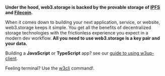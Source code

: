 
**Under the hood, web3.storage is backed by the provable storage of [IPFS](https://ipfs.io) and [Filecoin](https://filecoin.io).**

When it comes down to building your next application, service, or website, web3.storage keeps it simple. You get all the benefits of decentralized storage technologies with the frictionless experience you expect in a modern dev workflow. **All you need to use web3.storage is a key pair and your data.** 

Building a **JavaScript** or **TypeScript** app? see our [guide to using w3up-client](./w3up-client.md).

Feeling terminal? Use the [w3cli](./w3cli.md) command!.

<Cards>
  <Card icon='💾 ' title="CLI" href="./w3cli" />
  <Card icon='✨ ' title="JS Client" href="./w3up-client" />
</Cards>
